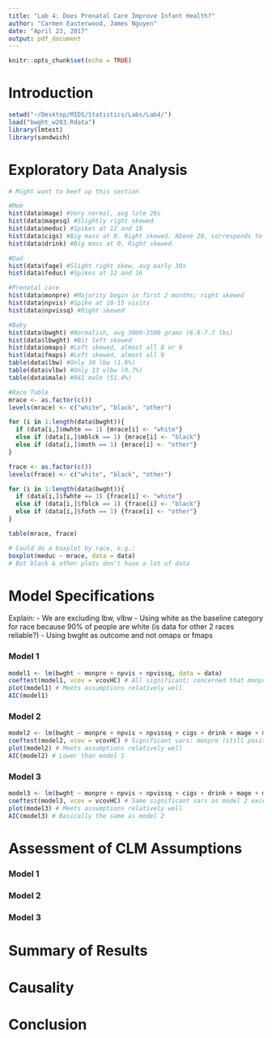```yaml
---
title: "Lab 4: Does Prenatal Care Improve Infant Health?"
author: "Carmen Easterwood, James Nguyen"
date: "April 23, 2017"
output: pdf_document
---
```


```r
knitr::opts_chunk$set(echo = TRUE)
```

# Introduction

```r
setwd("~/Desktop/MIDS/Statistics/Labs/Lab4/")
load("bwght_w203.Rdata")
library(lmtest)
library(sandwich)
```

# Exploratory Data Analysis

```r
# Might want to beef up this section 

#Mom
hist(data$mage) #Very normal, avg late 20s
hist(data$magesq) #Slightly right skewed
hist(data$meduc) #Spikes at 12 and 16
hist(data$cigs) #Big mass at 0. Right skewed. Above 20, corresponds to packs.
hist(data$drink) #Big mass at 0. Right skewed.

#Dad
hist(data$fage) #Slight right skew, avg early 30s
hist(data$feduc) #Spikes at 12 and 16

#Prenatal care
hist(data$monpre) #Majority begin in first 2 months; right skewed
hist(data$npvis) #Spike at 10-15 visits
hist(data$npvissq) #Right skewed

#Baby
hist(data$bwght) #Normalish, avg 3000-3500 grams (6.6-7.7 lbs)
hist(data$lbwght) #Bit left skewed
hist(data$omaps) #Left skewed, almost all 8 or 9
hist(data$fmaps) #Left skewed, almost all 9
table(data$lbw) #Only 30 lbw (1.6%)
table(data$vlbw) #Only 13 vlbw (0.7%)
table(data$male) #941 male (51.4%)
```

```r
#Race Table
mrace <- as.factor(c())
levels(mrace) <- c("white", "black", "other")

for (i in 1:length(data$bwght)){
  if (data[i,]$mwhte == 1) {mrace[i] <- "white"}
  else if (data[i,]$mblck == 1) {mrace[i] <- "black"}
  else if (data[i,]$moth == 1) {mrace[i] <- "other"}
}

frace <- as.factor(c())
levels(frace) <- c("white", "black", "other")

for (i in 1:length(data$bwght)){
  if (data[i,]$fwhte == 1) {frace[i] <- "white"}
  else if (data[i,]$fblck == 1) {frace[i] <- "black"}
  else if (data[i,]$foth == 1) {frace[i] <- "other"}
}

table(mrace, frace)

# Could do a boxplot by race, e.g.:
boxplot(meduc ~ mrace, data = data)
# But black & other plots don't have a lot of data
```


# Model Specifications

Explain:
- We are excluding lbw, vlbw
- Using white as the baseline category for race because 90% of people are white (is data for other 2 races reliable?)
- Using bwght as outcome and not omaps or fmaps

### Model 1

```r
model1 <- lm(bwght ~ monpre + npvis + npvissq, data = data)
coeftest(model1, vcov = vcovHC) # All significant; concerned that monpre coefficient is positive
plot(model1) # Meets assumptions relatively well
AIC(model1)
```

### Model 2

```r
model2 <- lm(bwght ~ monpre + npvis + npvissq + cigs + drink + mage + magesq + meduc + fage + feduc + male + mblck + moth, data = data)
coeftest(model2, vcov = vcovHC) # Significant vars: monpre (still positive), npvis, cigs, mage, male, moth
plot(model2) # Meets assumptions relatively well
AIC(model2) # Lower than model 1
```

### Model 3

```r
model3 <- lm(bwght ~ monpre + npvis + npvissq + cigs + drink + mage + magesq + meduc + fage + feduc + male + mblck + moth + fblck + foth, data = data)
coeftest(model3, vcov = vcovHC) # Same significant vars as model 2 except: mother race no longer significant but father race is
plot(model3) # Meets assumptions relatively well
AIC(model3) # Basically the same as model 2
```

# Assessment of CLM Assumptions

### Model 1

### Model 2

### Model 3

# Summary of Results

# Causality

# Conclusion
